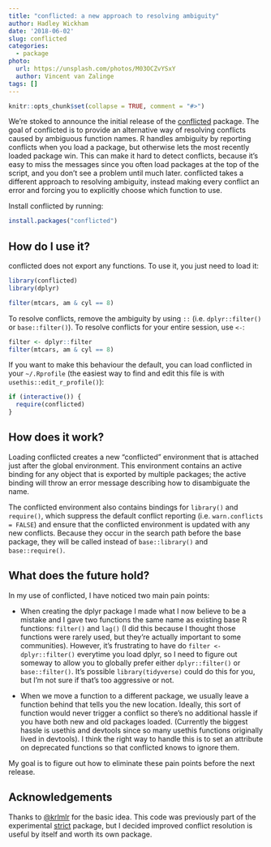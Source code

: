 ```yaml
---
title: "conflicted: a new approach to resolving ambiguity"
author: Hadley Wickham
date: '2018-06-02'
slug: conflicted
categories:
  - package
photo:
  url: https://unsplash.com/photos/M03OCZvYSxY
  author: Vincent van Zalinge
tags: []
---
```


```r
knitr::opts_chunk$set(collapse = TRUE, comment = "#>")
```


We're stoked to announce the initial release of the [conflicted](https://github.com/r-lib/conflicted#conflicted) package. The goal of conflicted is to provide an alternative way of resolving conflicts caused by ambiguous function names. R handles ambiguity by reporting conflicts when you load a package, but otherwise lets the most recently loaded package win. This can make it hard to detect conflicts, because it's easy to miss the messages since you often load packages at the top of the script, and you don't see a problem until much later. conflicted takes a different approach to resolving ambiguity, instead making every conflict an error and forcing you to explicitly choose which function to use.

Install conflicted by running:

```r
install.packages("conflicted")
```

## How do I use it?

conflicted does not export any functions. To use it, you just need to load it:

```r
library(conflicted)
library(dplyr)

filter(mtcars, am & cyl == 8)
```

To resolve conflicts, remove the ambiguity by using `::` (i.e. `dplyr::filter()` or `base::filter()`). To resolve conflicts for your entire session, use `<-`:

```r
filter <- dplyr::filter
filter(mtcars, am & cyl == 8)
```

If you want to make this behaviour the default, you can load conflicted in your `~/.Rprofile` (the easiest way to find and edit this file is with `usethis::edit_r_profile()`):

```r
if (interactive()) {
  require(conflicted)
}
```

## How does it work?

Loading conflicted creates a new "conflicted" environment that is attached just after the global environment. This environment contains an active binding for any object that is exported by multiple packages; the active binding will throw an error message describing how to disambiguate the name.

The conflicted environment also contains bindings for `library()` and `require()`, which  suppress the default conflict reporting (i.e. `warn.conflicts = FALSE`) and ensure that the conflicted environment is updated with any new conflicts. Because they occur in the search path before the base package, they will be called instead of `base::library()` and `base::require()`.   

## What does the future hold?

In my use of conflicted, I have noticed two main pain points:

* When creating the dplyr package I made what I now believe to be a mistake
  and I gave two functions the same name as existing base R functions: 
  `filter()` and `lag()` (I did this because I thought those functions were
  rarely used, but they're actually important to some communities). However,
  it's frustrating to have do `filter <- dplyr::filter()` everytime you
  load dplyr, so I need to figure out someway to allow you to globally 
  prefer either `dplyr::filter()` or `base::filter()`. It's possible 
  `library(tidyverse)` could do this for you, but I'm not sure if that's too
  aggressive or not.

* When we move a function to a different package, we usually leave a function 
  behind that tells you the new location. Ideally, this sort of function would
  never trigger a conflict so there's no additional hassle if you have both
  new and old packages loaded. (Currently the biggest hassle is usethis and
  devtools since so many usethis functions originally lived in devtools). I 
  think the right way to handle this is to set an attribute on deprecated 
  functions so that conflicted knows to ignore them.
  
My goal is to figure out how to eliminate these pain points before the next release.
  
## Acknowledgements 

Thanks to [\@krlmlr](https://github.com/krlmlr) for the basic idea. This code was previously part of the experimental [strict](https://github.com/hadley/strict) package, but I decided improved conflict resolution is useful by itself and worth its own package.

